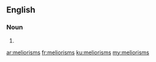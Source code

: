==English==

===Noun===
{{head|en|noun plural form}}

# {{plural of|meliorism|lang=en}}

[[ar:meliorisms]]
[[fr:meliorisms]]
[[ku:meliorisms]]
[[my:meliorisms]]